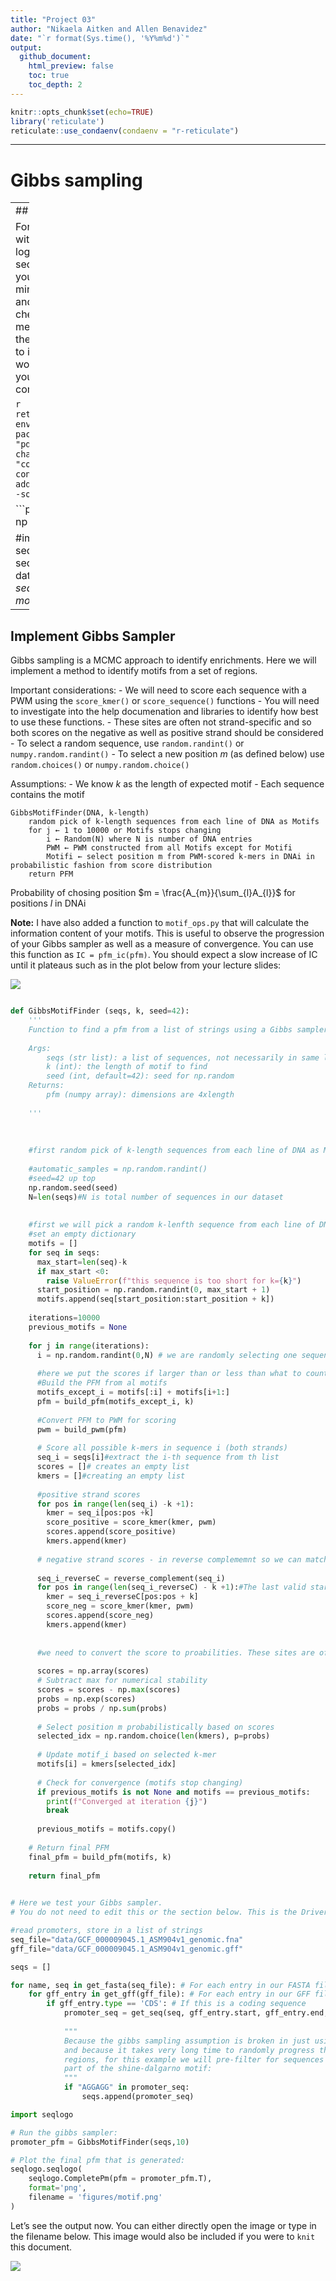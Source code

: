 ```yaml
---
title: "Project 03"
author: "Nikaela Aitken and Allen Benavidez"
date: "`r format(Sys.time(), '%Y%m%d')`"
output:
  github_document:
    html_preview: false
    toc: true
    toc_depth: 2
---
```


```r
knitr::opts_chunk$set(echo=TRUE)
library('reticulate')
reticulate::use_condaenv(condaenv = "r-reticulate")
```

---

# Gibbs sampling

---
## Imports

For this project, it tasks you with creating a sequence logo to plot the motif sequences identified through your algorithm.
This is a very minor portion of the project and is best used for checking your work. That means that if you cannot get the library
that you are about to install to work, don't worry. At a bare minimum, you only need `numpy` to complete this project.

```r
reticulate::conda_install(
  envname = "r-reticulate", 
  packages=c("seqlogo", "pdf2svg", "setuptools"),
  channel=c("bioconda", "conda-forge"), 
  conda="auto", 
  additionall_install_args="--solver=libmamba"
)
```


```python
import numpy as np

#import function for building sequence motif & idenfitying seqs matching to motif
from data_readers import *
from seq_ops import get_seq
from motif_ops import *
```

---
## Implement Gibbs Sampler


Gibbs sampling is a MCMC approach to identify enrichments. Here we will implement a method to identify motifs from a set of regions. 

Important considerations:
- We will need to score each sequence with a PWM using the `score_kmer()` or `score_sequence()` functions
    - You will need to investigate into the help documenation and libraries to identify how best to use these functions. 
- These sites are often not strand-specific and so both scores on the negative as well as positive strand should be considered
- To select a random sequence, use `random.randint()` or `numpy.random.randint()`
- To select a new position $m$ (as defined below) use `random.choices()` or `numpy.random.choice()`  

Assumptions: 
- We know $k$ as the length of expected motif
- Each sequence contains the motif


```
GibbsMotifFinder(DNA, k-length)
    random pick of k-length sequences from each line of DNA as Motifs
    for j ← 1 to 10000 or Motifs stops changing
        i ← Random(N) where N is number of DNA entries
        PWM ← PWM constructed from all Motifs except for Motifi
        Motifi ← select position m from PWM-scored k-mers in DNAi in probabilistic fashion from score distribution
    return PFM
```

Probability of chosing position $m = \frac{A_{m}}{\sum_{l}A_{l}}$ for positions $l$ in DNAi


**Note:** I have also added a function to `motif_ops.py` that will calculate the information content of your motifs. This is useful to observe the progression of your Gibbs sampler as well as a measure of convergence. You can use this function as `IC = pfm_ic(pfm)`. You should expect a slow increase of IC until it plateaus such as in the plot below from your lecture slides:

![]('figures/Gibbs_Sampling.png')

```python

```




```python
def GibbsMotifFinder (seqs, k, seed=42):
    '''
    Function to find a pfm from a list of strings using a Gibbs sampler
    
    Args: 
        seqs (str list): a list of sequences, not necessarily in same lengths
        k (int): the length of motif to find
        seed (int, default=42): seed for np.random
    Returns:
        pfm (numpy array): dimensions are 4xlength
        
    '''
    
    
    
    #first random pick of k-length sequences from each line of DNA as Motifs : To select a random sequence, use `random.randint()` or `numpy.random.randint()`
    
    #automatic_samples = np.random.randint()
    #seed=42 up top
    np.random.seed(seed)
    N=len(seqs)#N is total number of sequences in our dataset
    
    
    #first we will pick a random k-lenfth sequence from each line of DNA as motifs
    #set an empty dictionary 
    motifs = []
    for seq in seqs:
      max_start=len(seq)-k
      if max_start <0:
        raise ValueError(f"this sequence is too short for k={k}")
      start_position = np.random.randint(0, max_start + 1)
      motifs.append(seq[start_position:start_position + k])
      
    iterations=10000
    previous_motifs = None
    
    for j in range(iterations):
      i = np.random.randint(0,N) # we are randomly selecting one sequence to update
      
      #here we put the scores if larger than or less than what to count or throw out
      #Build the PFM from al motifs
      motifs_except_i = motifs[:i] + motifs[i+1:]
      pfm = build_pfm(motifs_except_i, k)
        
      #Convert PFM to PWM for scoring
      pwm = build_pwm(pfm)
        
      # Score all possible k-mers in sequence i (both strands)
      seq_i = seqs[i]#extract the i-th sequence from th list
      scores = []# creates an empty list
      kmers = []#creating an empty list 
      
      #positive strand scores
      for pos in range(len(seq_i) -k +1):
        kmer = seq_i[pos:pos +k]
        score_positive = score_kmer(kmer, pwm)
        scores.append(score_positive)
        kmers.append(kmer)
     
      # negative strand scores - in reverse complememnt so we can match them
      
      seq_i_reverseC = reverse_complement(seq_i)
      for pos in range(len(seq_i_reverseC) - k +1):#The last valid starting position for a k-mer is len(seq) - k, and we add +1 because range() is exclusive of its stop value.
        kmer = seq_i_reverseC[pos:pos + k]
        score_neg = score_kmer(kmer, pwm)
        scores.append(score_neg)
        kmers.append(kmer)
    
    
      #we need to convert the score to proabilities. These sites are often not strand-specific and so both scores on the negative as well as positive strand should be considered
    
      scores = np.array(scores)  
      # Subtract max for numerical stability
      scores = scores - np.max(scores)
      probs = np.exp(scores)
      probs = probs / np.sum(probs)
        
      # Select position m probabilistically based on scores
      selected_idx = np.random.choice(len(kmers), p=probs)
        
      # Update motif_i based on selected k-mer
      motifs[i] = kmers[selected_idx]
        
      # Check for convergence (motifs stop changing)
      if previous_motifs is not None and motifs == previous_motifs: 
        print(f"Converged at iteration {j}")
        break
        
      previous_motifs = motifs.copy()  
    
    # Return final PFM
    final_pfm = build_pfm(motifs, k)
    
    return final_pfm
    
```


```python
# Here we test your Gibbs sampler.
# You do not need to edit this or the section below. This is the Driver program

#read promoters, store in a list of strings
seq_file="data/GCF_000009045.1_ASM904v1_genomic.fna"
gff_file="data/GCF_000009045.1_ASM904v1_genomic.gff"

seqs = []

for name, seq in get_fasta(seq_file): # For each entry in our FASTA file
    for gff_entry in get_gff(gff_file): # For each entry in our GFF file
        if gff_entry.type == 'CDS': # If this is a coding sequence
            promoter_seq = get_seq(seq, gff_entry.start, gff_entry.end, gff_entry.strand, 50) # Extract 50 bp as a promoter
    
            """
            Because the gibbs sampling assumption is broken in just using promoters,
            and because it takes very long time to randomly progress through so many
            regions, for this example we will pre-filter for sequences that all contain
            part of the shine-dalgarno motif:
            """
            if "AGGAGG" in promoter_seq:
                seqs.append(promoter_seq)
```


```python
import seqlogo

# Run the gibbs sampler:
promoter_pfm = GibbsMotifFinder(seqs,10)

# Plot the final pfm that is generated: 
seqlogo.seqlogo(
    seqlogo.CompletePm(pfm = promoter_pfm.T), 
    format='png', 
    filename = 'figures/motif.png'
)
```

Let's see the output now. You can either directly open the image or type in the
filename below. This image would also be included if you were to `knit` this document.

![](figures/motif.png)
